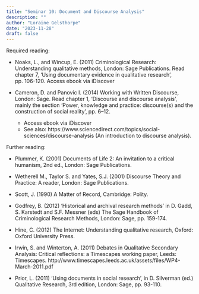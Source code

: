 ```yaml
---
title: "Seminar 10: Document and Discourse Analysis"
description: ""
author: "Loraine Gelsthorpe"
date: "2023-11-28"
draft: false
---
```


Required reading:

* Noaks, L., and Wincup, E. (2011) Criminological Research: Understanding qualitative methods, London: Sage Publications. Read chapter 7, ‘Using documentary evidence in qualitative research’, pp. 106-120.
Access ebook via iDiscover

* Cameron, D. and Panovic I. (2014) Working with Written Discourse, London: Sage. Read chapter 1, ‘Discourse and discourse analysis’, mainly the section ‘Power, knowledge and practice: discourse(s) and the construction of social reality’, pp. 6–12.
   * Access ebook via iDiscover
   * See also: https://www.sciencedirect.com/topics/social-sciences/discourse-analysis  (An introduction to discourse analysis).


Further reading:

* Plummer, K. (2001) Documents of Life 2: An invitation to a critical humanism, 2nd ed., London: Sage Publications.

* Wetherell M., Taylor S. and Yates, S.J. (2001) Discourse Theory and Practice: A reader, London: Sage Publications.

* Scott, J. (1990) A Matter of Record, Cambridge: Polity.

* Godfrey, B. (2012) ‘Historical and archival research methods’ in D. Gadd, S. Karstedt and S.F. Messner (eds) The Sage Handbook of Criminological Research Methods, London: Sage, pp. 159-174. 

* Hine, C. (2012) The Internet: Understanding qualitative research, Oxford: Oxford University Press.

* Irwin, S. and Winterton, A. (2011) Debates in Qualitative Secondary Analysis: Critical reflections: a Timescapes working paper, Leeds: Timescapes.
http://www.timescapes.leeds.ac.uk/assets/files/WP4-March-2011.pdf

* Prior, L. (2011) ‘Using documents in social research’, in D. Silverman (ed.) Qualitative Research, 3rd edition, London: Sage, pp. 93-110.
